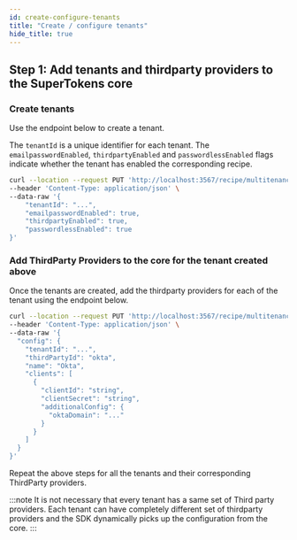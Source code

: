 ```yaml
---
id: create-configure-tenants
title: "Create / configure tenants"
hide_title: true
---
```


## Step 1: Add tenants and thirdparty providers to the SuperTokens core

### Create tenants

Use the endpoint below to create a tenant.

The `tenantId` is a unique identifier for each tenant. The `emailpasswordEnabled`, `thirdpartyEnabled` and `passwordlessEnabled` flags indicate whether the tenant has enabled the corresponding recipe.

```bash
curl --location --request PUT 'http://localhost:3567/recipe/multitenancy/tenant' \
--header 'Content-Type: application/json' \
--data-raw '{
    "tenantId": "...",
    "emailpasswordEnabled": true,
    "thirdpartyEnabled": true,
    "passwordlessEnabled": true
}'
```

### Add ThirdParty Providers to the core for the tenant created above

Once the tenants are created, add the thirdparty providers for each of the tenant using the endpoint below.

```bash
curl --location --request PUT 'http://localhost:3567/recipe/multitenancy/config/thirdparty' \
--header 'Content-Type: application/json' \
--data-raw '{
  "config": {
    "tenantId": "...",
    "thirdPartyId": "okta",
    "name": "Okta",
    "clients": [
      {
        "clientId": "string",
        "clientSecret": "string",
        "additionalConfig": {
          "oktaDomain": "..."
        }
      }
    ]
  }
}'
```

Repeat the above steps for all the tenants and their corresponding ThirdParty providers.

:::note
It is not necessary that every tenant has a same set of Third party providers. Each tenant can have completely different set of thirdparty providers and the SDK dynamically picks up the configuration from the core.
:::
